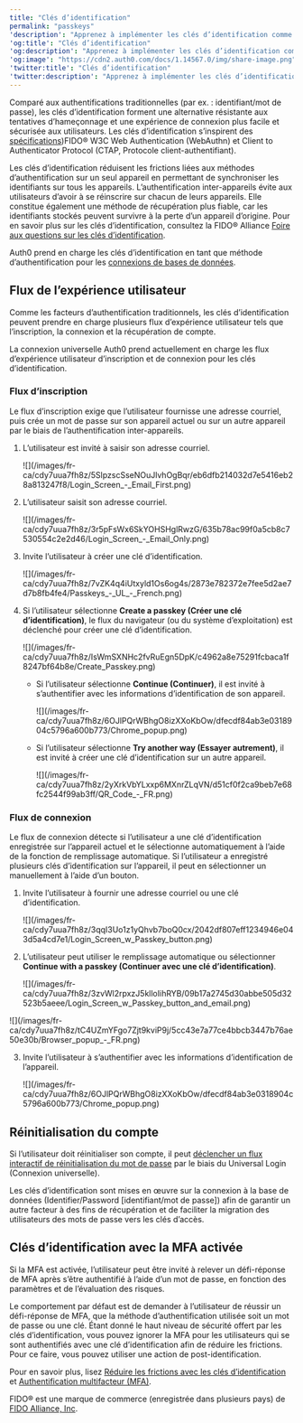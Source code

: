 ```yaml
---
title: "Clés d’identification"
permalink: "passkeys"
'description': "Apprenez à implémenter les clés d’identification comme méthode d’authentification"
'og:title': "Clés d’identification"
'og:description': "Apprenez à implémenter les clés d’identification comme méthode d’authentification"
'og:image': "https://cdn2.auth0.com/docs/1.14567.0/img/share-image.png"
'twitter:title': "Clés d’identification"
'twitter:description': "Apprenez à implémenter les clés d’identification comme méthode d’authentification"
---
```


Comparé aux authentifications traditionnelles (par ex. : identifiant/mot de passe), les clés d’identification forment une alternative résistante aux tentatives d’hameçonnage et une expérience de connexion plus facile et sécurisée aux utilisateurs. Les clés d’identification s’inspirent des [spécifications](https://fidoalliance.org/specs/fido-v2.1-ps-20210615/fido-client-to-authenticator-protocol-v2.1-ps-errata-20220621.html#intro))FIDO® W3C Web Authentication (WebAuthn) et Client to Authenticator Protocol (CTAP, Protocole client-authentifiant).

Les clés d’identification réduisent les frictions liées aux méthodes d’authentification sur un seul appareil en permettant de synchroniser les identifiants sur tous les appareils. L’authentification inter-appareils évite aux utilisateurs d’avoir à se réinscrire sur chacun de leurs appareils. Elle constitue également une méthode de récupération plus fiable, car les identifiants stockés peuvent survivre à la perte d’un appareil d’origine. Pour en savoir plus sur les clés d’identification, consultez la FIDO® Alliance [Foire aux questions sur les clés d’identification](https://fidoalliance.org/passkeys/#faq).

Auth0 prend en charge les clés d’identification en tant que méthode d’authentification pour les [connexions de bases de données](/docs/fr-ca/authenticate/database-connections).

## Flux de l’expérience utilisateur

Comme les facteurs d’authentification traditionnels, les clés d’identification peuvent prendre en charge plusieurs flux d’expérience utilisateur tels que l’inscription, la connexion et la récupération de compte.

<Callout icon="file-lines" color="#0EA5E9" iconType="regular">

La connexion universelle Auth0 prend actuellement en charge les flux d’expérience utilisateur d’inscription et de connexion pour les clés d’identification.

</Callout>

### Flux d’inscription

Le flux d’inscription exige que l’utilisateur fournisse une adresse courriel, puis crée un mot de passe sur son appareil actuel ou sur un autre appareil par le biais de l’authentification inter-appareils.

1. L’utilisateur est invité à saisir son adresse courriel.

   <Frame>![](/images/fr-ca/cdy7uua7fh8z/5SlpzscSseNOuJlvhOgBqr/eb6dfb214032d7e5416eb28a813247f8/Login_Screen_-_Email_First.png)</Frame>

2. L’utilisateur saisit son adresse courriel.

   <Frame>![](/images/fr-ca/cdy7uua7fh8z/3r5pFsWx6SkYOHSHglRwzG/635b78ac99f0a5cb8c7530554c2e2d46/Login_Screen_-_Email_Only.png)</Frame>

3. Invite l’utilisateur à créer une clé d’identification.

   <Frame>![](/images/fr-ca/cdy7uua7fh8z/7vZK4q4iUtxyld1Os6og4s/2873e782372e7fee5d2ae7d7b8fb4fe4/Passkeys_-_UL_-_French.png)</Frame>

4. Si l’utilisateur sélectionne **Create a passkey (Créer une clé d’identification)**, le flux du navigateur (ou du système d’exploitation) est déclenché pour créer une clé d’identification.

   <Frame>![](/images/fr-ca/cdy7uua7fh8z/IsWmSXNHc2fvRuEgn5DpK/c4962a8e75291fcbaca1f8247bf64b8e/Create_Passkey.png)</Frame>

   * Si l’utilisateur sélectionne **Continue (Continuer)**, il est invité à s’authentifier avec les informations d’identification de son appareil.

     <Frame>![](/images/fr-ca/cdy7uua7fh8z/6OJlPQrWBhgO8izXXoKbOw/dfecdf84ab3e0318904c5796a600b773/Chrome_popup.png)</Frame>

   * Si l’utilisateur sélectionne **Try another way (Essayer autrement)**, il est invité à créer une clé d’identification sur un autre appareil.

     <Frame>![](/images/fr-ca/cdy7uua7fh8z/2yXrkVbYLxxp6MXnrZLqVN/d51cf0f2ca9beb7e68fc2544f99ab3ff/QR_Code_-_FR.png)</Frame>

### Flux de connexion

Le flux de connexion détecte si l’utilisateur a une clé d’identification enregistrée sur l’appareil actuel et le sélectionne automatiquement à l’aide de la fonction de remplissage automatique. Si l’utilisateur a enregistré plusieurs clés d’identification sur l’appareil, il peut en sélectionner un manuellement à l’aide d’un bouton.

1. Invite l’utilisateur à fournir une adresse courriel ou une clé d’identification.

   <Frame>![](/images/fr-ca/cdy7uua7fh8z/3qqI3Uo1z1yQhvb7boQ0cx/2042df807eff1234946e043d5a4cd7e1/Login_Screen_w_Passkey_button.png)</Frame>

2. L’utilisateur peut utiliser le remplissage automatique ou sélectionner **Continue with a passkey (Continuer avec une clé d’identification)**.

   <Frame>![](/images/fr-ca/cdy7uua7fh8z/3zvWl2rpxzJ5klloIihRYB/09b17a2745d30abbe505d32523b5aeee/Login_Screen_w_Passkey_button_and_email.png)</Frame>

<Frame>![](/images/fr-ca/cdy7uua7fh8z/tC4UZmYFgo7Zjt9kviP9j/5cc43e7a77ce4bbcb3447b76ae50e30b/Browser_popup_-_FR.png)</Frame>

3. Invite l’utilisateur à s’authentifier avec les informations d’identification de l’appareil.

   <Frame>![](/images/fr-ca/cdy7uua7fh8z/6OJlPQrWBhgO8izXXoKbOw/dfecdf84ab3e0318904c5796a600b773/Chrome_popup.png)</Frame>

## Réinitialisation du compte

Si l’utilisateur doit réinitialiser son compte, il peut [déclencher un flux interactif de réinitialisation du mot de passe](/docs/fr-ca/authenticate/database-connections/password-change#universal-login-page) par le biais du <Tooltip href="/docs/fr-ca/glossary?term=universal-login" tip="Connexion universelle
Votre application redirige l’utilisateur vers la connexion universelle, hébergée sur le serveur d’autorisation d’Auth0, pour vérifier son identité." cta="Voir le glossaire">Universal Login</Tooltip> (Connexion universelle).

Les clés d’identification sont mises en œuvre sur la connexion à la base de données (Identifier/Password [identifiant/mot de passe]) afin de garantir un autre facteur à des fins de récupération et de faciliter la migration des utilisateurs des mots de passe vers les clés d’accès.

## Clés d’identification avec la MFA activée

Si la <Tooltip href="/docs/fr-ca/glossary?term=multifactor-authentication" tip="Authentification multifacteur (MFA)
Processus d’authentification de l’utilisateur qui utilise un facteur en plus du nom d’utilisateur et du mot de passe, tel qu’un code par SMS." cta="Voir le glossaire">MFA</Tooltip> est activée, l’utilisateur peut être invité à relever un défi-réponse de MFA après s’être authentifié à l’aide d’un mot de passe, en fonction des paramètres et de l’évaluation des risques.

Le comportement par défaut est de demander à l’utilisateur de réussir un défi-réponse de MFA, que la méthode d’authentification utilisée soit un mot de passe ou une clé. Étant donné le haut niveau de sécurité offert par les clés d’identification, vous pouvez ignorer la MFA pour les utilisateurs qui se sont authentifiés avec une clé d’identification afin de réduire les frictions. Pour ce faire, vous pouvez utiliser une action de post-identification.

Pour en savoir plus, lisez [Réduire les frictions avec les clés d’identification](/docs/fr-ca/customize/actions/flows-and-triggers/login-flow#reduce-friction-with-passkeys) et [Authentification multifacteur (MFA)](/docs/fr-ca/secure/multi-factor-authentication).

<Callout icon="file-lines" color="#0EA5E9" iconType="regular">

FIDO® est une marque de commerce (enregistrée dans plusieurs pays) de [FIDO Alliance, Inc](https://fidoalliance.org/).

</Callout>

